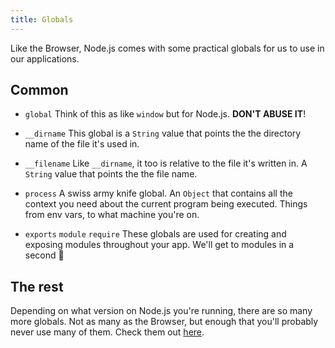 ```yaml
---
title: Globals
---
```


Like the Browser, Node.js comes with some practical globals for us to use
in our applications.

## Common

* `global`
Think of this as like `window` but for Node.js. **DON'T ABUSE IT**!

* `__dirname`
This global is a `String` value that points the the directory name of the
file it's used in.

* `__filename`
Like `__dirname`, it too is relative to the file it's written in. A `String` value
that points the the file name.

* `process`
A swiss army knife global. An `Object` that contains all the context you need
about the current program being executed. Things from env vars, to what machine you're
on. 

* `exports` `module` `require`
These globals are used for creating and exposing modules throughout your app. We'll
get to modules in a second 🌈

## The rest
Depending on what version on Node.js you're running, there are so many more globals.
Not as many as the Browser, but enough that you'll probably never use many of them. 
Check them out [here](https://nodejs.org/api/globals.html).

